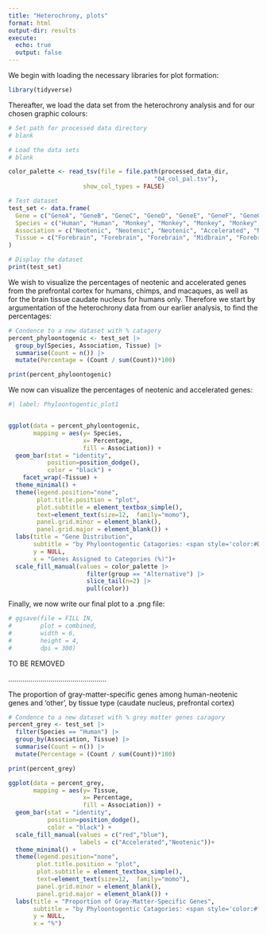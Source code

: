 ```yaml
---
title: "Heterochrony, plots"
format: html
output-dir: results
execute:
  echo: true
  output: false
---
```


We begin with loading the necessary libraries for plot formation:

```r
library(tidyverse)
```

Thereafter, we load the data set from the heterochrony analysis and for our chosen graphic colours:

```r
# Set path for processed data directory
# blank

# Load the data sets
# blank

color_palette <- read_tsv(file = file.path(processed_data_dir,
                                         "04_col_pal.tsv"),
                     show_col_types = FALSE)
```

```r
# Test dataset
test_set <- data.frame(
  Gene = c("GeneA", "GeneB", "GeneC", "GeneD", "GeneE", "GeneF", "GeneG", "GeneH","GeneQ", "Gene1", "Gene2", "Gene3", "Gene4", "Gene5", "Gene6","Gene7"),
  Species = c("Human", "Human", "Monkey", "Monkey", "Monkey", "Monkey","Human","Human","Monkey","Monkey","Human","Monkey","Chimp","Chimp","Chimp","Chimp"),
  Association = c("Neotenic", "Neotenic", "Neotenic", "Accelerated", "Neotenic", "Accelerated", "Accelerated", "Accelerated", "Accelerated","Neotenic","Neotenic", "Accelerated", "Neotenic", "Accelerated", "Neotenic","Accelerated"),
  Tissue = c("Forebrain", "Forebrain", "Forebrain", "Midbrain", "Forebrain", "Midbrain", "Forebrain", "Midbrain", "Midbrain", "Midbrain", "Midbrain", "Forebrain","Midbrain","Forebrain","Forebrain","Midbrain")
)

# Display the dataset
print(test_set)
```

We wish to visualize the percentages of neotenic and accelerated genes from the prefrontal cortex for humans, chimps, and macaques, as well as for the brain tissue caudate nucleus for humans only. Therefore we start by argumentation of the heterochrony data from our earlier analysis, to find the percentages:

```r
# Condence to a new dataset with % catagory
percent_phyloontogenic <- test_set |>
  group_by(Species, Association, Tissue) |>
  summarise(Count = n()) |>
  mutate(Percentage = (Count / sum(Count))*100)

print(percent_phyloontogenic)
```

We now can visualize the percentages of neotenic and accelerated genes:

```r

#| label: Phyloontogentic_plot1


ggplot(data = percent_phyloontogenic,
       mapping = aes(y= Species,
                     x= Percentage,
                     fill = Association)) +
  geom_bar(stat = "identity",
           position=position_dodge(),
           color = "black") +
    facet_wrap(~Tissue) +
  theme_minimal() +
  theme(legend.position="none",
        plot.title.position = "plot",
        plot.subtitle = element_textbox_simple(),
        text=element_text(size=12,  family="momo"),
        panel.grid.minor = element_blank(),
        panel.grid.major = element_blank()) +
  labs(title = "Gene Distribution", 
       subtitle = "by Phyloontogentic Catagories: <span style='color:#DE580C'>Accelerated</span> vs. <span style='color:#9E3706'>Neotenic</span>",
       y = NULL,
       x = "Genes Assigned to Categories (%)")+
  scale_fill_manual(values = color_palette |>
                      filter(group == "Alternative") |>
                      slice_tail(n=2) |>
                      pull(color))
```

Finally, we now write our final plot to a .png file:

```r
# ggsave(file = FILL IN,
#        plot = combined,
#        width = 6,
#        height = 4,
#        dpi = 300)
```

TO BE REMOVED

.................................................

The proportion of gray-matter-specific genes among human-neotenic genes and 'other', by tissue type (caudate nucleus, prefrontal cortex)

```r
# Condence to a new dataset with % grey matter genes caragory
percent_grey <- test_set |>
  filter(Species == "Human") |>
  group_by(Association, Tissue) |>
  summarise(Count = n()) |>
  mutate(Percentage = (Count / sum(Count))*100)

print(percent_grey)
```

```r
ggplot(data = percent_grey,
       mapping = aes(y= Tissue,
                     x= Percentage,
                     fill = Association)) +
  geom_bar(stat = "identity",
           position=position_dodge(),
           color = "black") +
  scale_fill_manual(values = c("red","blue"),
                    labels = c("Accelerated","Neotenic"))+
  theme_minimal() +
  theme(legend.position="none",
        plot.title.position = "plot",
        plot.subtitle = element_textbox_simple(),
        text=element_text(size=12,  family="momo"),
        panel.grid.minor = element_blank(),
        panel.grid.major = element_blank()) +
  labs(title = "Proportion of Gray-Matter-Specific Genes", 
       subtitle = "by Phyloontogentic Catagories: <span style='color:#ff0000'>Accelerated</span> vs. <span style='color:#0000FF'>Neotenic</span>",
       y = NULL,
       x = "%")
```
